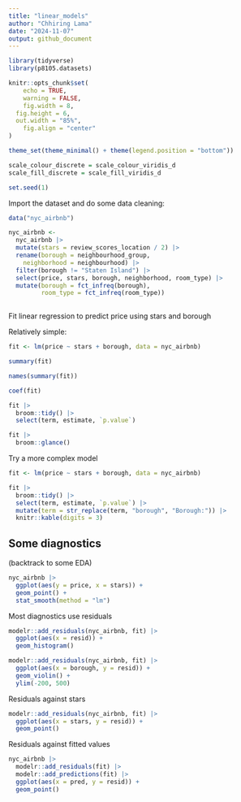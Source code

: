 ```yaml
---
title: "linear_models"
author: "Chhiring Lama"
date: "2024-11-07"
output: github_document
---
```


```r
library(tidyverse)
library(p8105.datasets)

knitr::opts_chunk$set(
	echo = TRUE,
	warning = FALSE,
	fig.width = 8, 
  fig.height = 6,
  out.width = "85%", 
	fig.align = "center"
)

theme_set(theme_minimal() + theme(legend.position = "bottom"))

scale_colour_discrete = scale_colour_viridis_d
scale_fill_discrete = scale_fill_viridis_d

set.seed(1)
```

Import the dataset and do some data cleaning:
```r
data("nyc_airbnb")

nyc_airbnb <-  
  nyc_airbnb |> 
  mutate(stars = review_scores_location / 2) |> 
  rename(borough = neighbourhood_group,
    neighborhood = neighbourhood) |> 
  filter(borough != "Staten Island") |> 
  select(price, stars, borough, neighborhood, room_type) |> 
  mutate(borough = fct_infreq(borough), 
         room_type = fct_infreq(room_type))
    
```

Fit linear regression to predict price using stars and borough

Relatively simple:
```r
fit <- lm(price ~ stars + borough, data = nyc_airbnb)

summary(fit)

names(summary(fit))

coef(fit)

fit |> 
  broom::tidy() |> 
  select(term, estimate, `p.value`)

fit |> 
  broom::glance()
```

Try a more complex model
```r
fit <- lm(price ~ stars + borough, data = nyc_airbnb)

fit |> 
  broom::tidy() |> 
  select(term, estimate, `p.value`) |> 
  mutate(term = str_replace(term, "borough", "Borough:")) |> 
  knitr::kable(digits = 3)
```

## Some diagnostics

(backtrack to some EDA)

```r
nyc_airbnb |> 
  ggplot(aes(y = price, x = stars)) +
  geom_point() +
  stat_smooth(method = "lm")
```


Most diagnostics use residuals
```r
modelr::add_residuals(nyc_airbnb, fit) |> 
  ggplot(aes(x = resid)) +
  geom_histogram()
```

```r
modelr::add_residuals(nyc_airbnb, fit) |> 
  ggplot(aes(x = borough, y = resid)) +
  geom_violin() +
  ylim(-200, 500)
```

Residuals against stars
```r
modelr::add_residuals(nyc_airbnb, fit) |> 
  ggplot(aes(x = stars, y = resid)) +
  geom_point()
```

Residuals against fitted values
```r
nyc_airbnb |> 
  modelr::add_residuals(fit) |> 
  modelr::add_predictions(fit) |> 
  ggplot(aes(x = pred, y = resid)) +
  geom_point()
```





